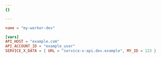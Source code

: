 ```yaml
---
{}

---
```


```toml
name = "my-worker-dev"

[vars]
API_HOST = "example.com"
API_ACCOUNT_ID = "example_user"
SERVICE_X_DATA = { URL = "service-x-api.dev.example", MY_ID = 123 }
```
